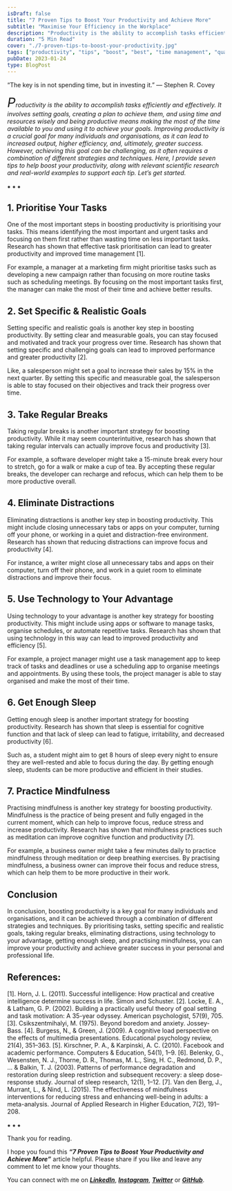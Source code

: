 ```yaml
---
isDraft: false
title: "7 Proven Tips to Boost Your Productivity and Achieve More"
subtitle: "Maximise Your Efficiency in the Workplace"
description: "Productivity is the ability to accomplish tasks efficiently and effectively. It involves setting goals, creating a plan to achieve them, and using time."
duration: "5 Min Read"
cover: "./7-proven-tips-to-boost-your-productivity.jpg"
tags: ["productivity", "tips", "boost", "best", "time management", "quality", "efficiency"]
pubDate: 2023-01-24
type: BlogPost
---
```

<div>

<div class="biggerParagraph">
“The key is in not spending time, but in investing it.” — Stephen R. Covey
</div>

_<span style="font-size:30px;">P</span>roductivity is the ability to accomplish tasks efficiently and effectively. It involves setting goals, creating a plan to achieve them, and using time and resources wisely and being productive means making the most of the time available to you and using it to achieve your goals. Improving productivity is a crucial goal for many individuals and organisations, as it can lead to increased output, higher efficiency, and, ultimately, greater success. However, achieving this goal can be challenging, as it often requires a combination of different strategies and techniques. Here, I provide seven tips to help boost your productivity, along with relevant scientific research and real-world examples to support each tip. Let’s get started._

<p class="sectionDivider">⁕ ⁕ ⁕</p>

## 1. Prioritise Your Tasks
One of the most important steps in boosting productivity is prioritising your tasks. This means identifying the most important and urgent tasks and focusing on them first rather than wasting time on less important tasks. Research has shown that effective task prioritisation can lead to greater productivity and improved time management [1].

For example, a manager at a marketing firm might prioritise tasks such as developing a new campaign rather than focusing on more routine tasks such as scheduling meetings. By focusing on the most important tasks first, the manager can make the most of their time and achieve better results.

## 2. Set Specific & Realistic Goals
Setting specific and realistic goals is another key step in boosting productivity. By setting clear and measurable goals, you can stay focused and motivated and track your progress over time. Research has shown that setting specific and challenging goals can lead to improved performance and greater productivity [2].

Like, a salesperson might set a goal to increase their sales by 15% in the next quarter. By setting this specific and measurable goal, the salesperson is able to stay focused on their objectives and track their progress over time.

## 3. Take Regular Breaks
Taking regular breaks is another important strategy for boosting productivity. While it may seem counterintuitive, research has shown that taking regular intervals can actually improve focus and productivity [3].

For example, a software developer might take a 15-minute break every hour to stretch, go for a walk or make a cup of tea. By accepting these regular breaks, the developer can recharge and refocus, which can help them to be more productive overall.

## 4. Eliminate Distractions
Eliminating distractions is another key step in boosting productivity. This might include closing unnecessary tabs or apps on your computer, turning off your phone, or working in a quiet and distraction-free environment. Research has shown that reducing distractions can improve focus and productivity [4].

For instance, a writer might close all unnecessary tabs and apps on their computer, turn off their phone, and work in a quiet room to eliminate distractions and improve their focus.

## 5. Use Technology to Your Advantage
Using technology to your advantage is another key strategy for boosting productivity. This might include using apps or software to manage tasks, organise schedules, or automate repetitive tasks. Research has shown that using technology in this way can lead to improved productivity and efficiency [5].

For example, a project manager might use a task management app to keep track of tasks and deadlines or use a scheduling app to organise meetings and appointments. By using these tools, the project manager is able to stay organised and make the most of their time.

## 6. Get Enough Sleep
Getting enough sleep is another important strategy for boosting productivity. Research has shown that sleep is essential for cognitive function and that lack of sleep can lead to fatigue, irritability, and decreased productivity [6].

Such as, a student might aim to get 8 hours of sleep every night to ensure they are well-rested and able to focus during the day. By getting enough sleep, students can be more productive and efficient in their studies.

## 7. Practice Mindfulness
Practising mindfulness is another key strategy for boosting productivity. Mindfulness is the practice of being present and fully engaged in the current moment, which can help to improve focus, reduce stress and increase productivity. Research has shown that mindfulness practices such as meditation can improve cognitive function and productivity [7].

For example, a business owner might take a few minutes daily to practice mindfulness through meditation or deep breathing exercises. By practising mindfulness, a business owner can improve their focus and reduce stress, which can help them to be more productive in their work.

## Conclusion
In conclusion, boosting productivity is a key goal for many individuals and organisations, and it can be achieved through a combination of different strategies and techniques. By prioritising tasks, setting specific and realistic goals, taking regular breaks, eliminating distractions, using technology to your advantage, getting enough sleep, and practising mindfulness, you can improve your productivity and achieve greater success in your personal and professional life.

## References:
[1]. Horn, J. L. (2011). Successful intelligence: How practical and creative intelligence determine success in life. Simon and Schuster.
[2]. Locke, E. A., & Latham, G. P. (2002). Building a practically useful theory of goal setting and task motivation: A 35-year odyssey. American psychologist, 57(9), 705.
[3]. Csikszentmihalyi, M. (1975). Beyond boredom and anxiety. Jossey-Bass.
[4]. Burgess, N., & Green, J. (2009). A cognitive load perspective on the effects of multimedia presentations. Educational psychology review, 21(4), 351–363.
[5]. Kirschner, P. A., & Karpinski, A. C. (2010). Facebook and academic performance. Computers & Education, 54(1), 1–9.
[6]. Belenky, G., Wesensten, N. J., Thorne, D. R., Thomas, M. L., Sing, H. C., Redmond, D. P., … & Balkin, T. J. (2003). Patterns of performance degradation and restoration during sleep restriction and subsequent recovery: a sleep dose-response study. Journal of sleep research, 12(1), 1–12.
[7]. Van den Berg, J., Murrant, L., & Nind, L. (2015). The effectiveness of mindfulness interventions for reducing stress and enhancing well-being in adults: a meta-analysis. Journal of Applied Research in Higher Education, 7(2), 191–208.

<p class="sectionDivider">⁕ ⁕ ⁕</p>

<div class="citationBlockquote">
Thank you for reading.

I hope you found this **_“7 Proven Tips to Boost Your Productivity and Achieve More”_** article helpful. Please share if you like and leave any comment to let me know your thoughts.

You can connect with me on <i><b><a href="https://www.linkedin.com/in/aritraroy24/" target="_blank">LinkedIn</a></b></i>, <i><b><a href="https://twitter.com/royaritra24" target="_blank">Instagram</a></b></i>, <i><b><a href="https://twitter.com/aritraroy24" target="_blank">Twitter</a></b></i> or <i><b><a href="https://github.com/aritraroy24" target="_blank">GitHub</a></b></i>.

</div>

</div>